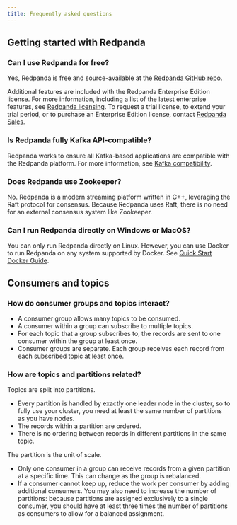 ```yaml
---
title: Frequently asked questions
---
```


<head>
    <meta name="title" content="Frequently asked questions | Redpanda Docs"/>
    <meta name="description" content="Frequently asked questions."/>
</head>

## Getting started with Redpanda

### Can I use Redpanda for free?
Yes, Redpanda is free and source-available at the [Redpanda GitHub repo](https://github.com/redpanda-data/redpanda).

Additional features are included with the Redpanda Enterprise Edition license. For more information, including a list of the latest enterprise features, see [Redpanda licensing](/docs/introduction/licenses). To request a trial license, to extend your trial period, or to purchase an Enterprise Edition license, contact [Redpanda Sales](https://redpanda.com/try-redpanda?section=enterprise-cloud).

### Is Redpanda fully Kafka API-compatible?

Redpanda works to ensure all Kafka-based applications are compatible with the Redpanda platform. For more information, see [Kafka compatibility](/docs/development/kafka-clients).

### Does Redpanda use Zookeeper?

No. Redpanda is a modern streaming platform written in C++, leveraging the Raft protocol for consensus. Because Redpanda uses Raft, there is no need for an external consensus system like Zookeeper.

### Can I run Redpanda directly on Windows or MacOS?

You can only run Redpanda directly on Linux. However, you can use Docker to run Redpanda on any system supported by Docker. See [Quick Start Docker Guide](/docs/quickstart/quick-start-docker).

## Consumers and topics

### How do consumer groups and topics interact? 
 * A consumer group allows many topics to be consumed. 
 * A consumer within a group can subscribe to multiple topics. 
 * For each topic that a group subscribes to, the records are sent to one consumer within the group at least once. 
 * Consumer groups are separate. Each group receives each record from each subscribed topic at least once. 

### How are topics and partitions related? 

Topics are split into partitions. 

* Every partition is handled by exactly one leader node in the cluster, so to fully use your cluster, you need at least the same number of partitions as you have nodes. 
* The records within a partition are ordered. 
* There is no ordering between records in different partitions in the same topic.

The partition is the unit of scale. 

* Only one consumer in a group can receive records from a given partition at a specific time. This can change as the group is rebalanced.
* If a consumer cannot keep up, reduce the work per consumer by adding additional consumers. You may also need to increase the number of partitions: because partitions are assigned exclusively to a single consumer, you should have at least three times the number of partitions as consumers to allow for a balanced assignment.
